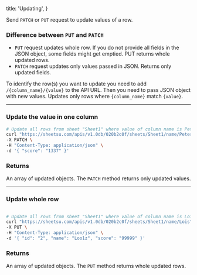   title: 'Updating',
}

Send `PATCH` or `PUT` request to update values of a row.

### Difference between `PUT` and `PATCH`

- `PUT` request updates whole row. If you do not provide all fields in the JSON object, some fields might get emptied. PUT returns whole updated rows.
- `PATCH` request updates only values passed in JSON. Returns only updated fields.

To identify the row(s) you want to update you need to add `/{column_name}/{value}` to the API URL. Then you need to pass JSON object with new values. Updates only rows where `{column_name}` match `{value}`.

---

### Update the value in one column

```sh
# Update all rows from sheet "Sheet1" where value of column name is Peter
curl "https://sheetsu.com/apis/v1.0db/020b2c0f/sheets/Sheet1/name/Peter" \
-X PATCH \
-H "Content-Type: application/json" \
-d '{ "score": "1337" }'

```

### **Returns**

An array of updated objects. The `PATCH` method returns only updated values.

---

### Update whole row

```sh

# Update all rows from sheet "Sheet1" where value of column name is Lois
curl "https://sheetsu.com/apis/v1.0db/020b2c0f/sheets/Sheet1/name/Lois" \
-X PUT \
-H "Content-Type: application/json" \
-d '{ "id": "2", "name": "Loo1z", "score": "99999" }'

```

### **Returns**

An array of updated objects. The `PUT` method returns whole updated rows.
